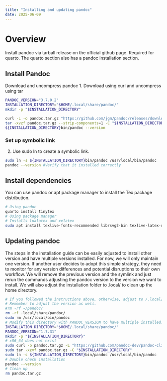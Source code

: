 ```yaml
---
title: "Installing and updating pandoc"
date: 2025-06-09
---
```

# Overview
Install pandoc via tarball release on the official github page. Required for quarto.
The quarto section also has a pandoc installation section.

## Install Pandoc
Download and uncompress pandoc
1. Download using curl and uncompress using tar
```bash
PANDOC_VERSION="3.7.0.2"
INSTALLATION_DIRECTORY="$HOME/.local/share/pandoc/"
mkdir -p "$INSTALLATION_DIRECTORY"

curl -L -o pandoc.tar.gz "https://github.com/jgm/pandoc/releases/download/$PANDOC_VERSION/pandoc-${PANDOC_VERSION}-linux-amd64.tar.gz"
tar -xvzf pandoc.tar.gz --strip-components=1 -C "$INSTALLATION_DIRECTORY"
${INSTALLATION_DIRECTORY}bin/pandoc --version
```

### Set up symbolic link
2. Use sudo ln to create a symbolic link.
```bash
sudo ln -s ${INSTALLATION_DIRECTORY}bin/pandoc /usr/local/bin/pandoc
pandoc --version #Verify that it installed correctly
```

## Install dependencies
You can use pandoc or apt package manager to install the Tex package distribution.
```bash
# Using pandoc
quarto install tinytex
# Using package manager
# Installs lualatex and xelatex
sudo apt install texlive-fonts-recommended librsvg2-bin texlive-latex-recommended texlive-xetex texlive-latex-base
```

## Updating pandoc

The steps in the installation guide can be easily adjusted to install other version and have multiple versions installed. For now, we will only maintain one version. If another user decides to adopt this simple strategy, they need to monitor for any version differences and potential disruptions to their own workflow. We will remove the previous version and the symlink and just rerun the commands adjusting the pandoc version to the version we want to install. We will also adjust the installation folder to .local/ to clean up the home directory.

```bash
# If you followed the instructions above, otherwise, adjust to /.local/
# Remember to adjust the version as well.
#rm -rf ~/pandoc/
rm -rf .local/share/pandoc/
sudo rm /usr/local/bin/pandoc
# Modify this directory with PANDOC_VERSION to have multiple installed.
INSTALLATION_DIRECTORY="$HOME/.local/share/pandoc/"
PANDOC_VERSION="1.7.31"
mkdir -p "${INSTALLATION_DIRECTORY}"
# x86_64 does not exist
sudo curl -o pandoc.tar.gz -L "https://github.com/pandoc-dev/pandoc-cli/releases/download/v${PANDOC_VERSION}/pandoc-${PANDOC_VERSION}-linux-amd64.tar.gz"
sudo tar -xzvf pandoc.tar.gz -C "$INSTALLATION_DIRECTORY"
sudo ln -s ${INSTALLATION_DIRECTORY}bin/pandoc /usr/local/bin/pandoc
# Double check installation
pandoc --version
# Clean up
rm pandoc.tar.gz
```
